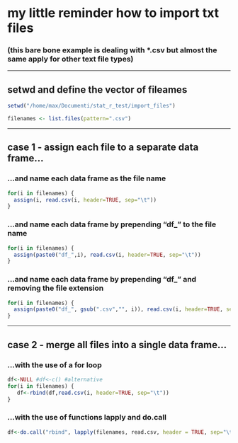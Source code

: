 # my little reminder how to import txt files 
### (this bare bone example is dealing with *.csv but almost the same apply for other text file types)
****
## setwd and define the vector of fileames
```r
setwd("/home/max/Documenti/stat_r_test/import_files")

filenames <- list.files(pattern=".csv")
```
****
## case 1 - assign each file to a separate data frame...

### ...and name each data frame as the file name
```r
for(i in filenames) {
  assign(i, read.csv(i, header=TRUE, sep="\t"))  
}
```

### ...and name each data frame by prepending "df_" to the file name
```r
for(i in filenames) {
  assign(paste0("df_",i), read.csv(i, header=TRUE, sep="\t"))  
}
```

### ...and name each data frame by prepending "df_" and removing the file extension
```r
for(i in filenames) {
  assign(paste0("df_", gsub(".csv","", i)), read.csv(i, header=TRUE, sep="\t"))  
}
```
****
## case 2 - merge all files into a single data frame...

### ...with the use of a for loop

```r
df<-NULL #df<-c() #alternative
for(i in filenames) {
   df<-rbind(df,read.csv(i, header=TRUE, sep="\t"))  
}
```

### ...with the use of functions lapply and do.call
```r
df<-do.call("rbind", lapply(filenames, read.csv, header = TRUE, sep="\t")) 
```

